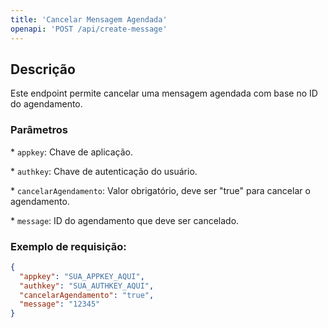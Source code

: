 ```yaml
---
title: 'Cancelar Mensagem Agendada'
openapi: 'POST /api/create-message'
---
```


## Descrição

Este endpoint permite cancelar uma mensagem agendada com base no ID do agendamento.

### Parâmetros

\* `appkey`: Chave de aplicação.

\* `authkey`: Chave de autenticação do usuário.

\* `cancelarAgendamento`: Valor obrigatório, deve ser "true" para cancelar o agendamento.

\* `message`: ID do agendamento que deve ser cancelado.

### Exemplo de requisição:

```json
{
  "appkey": "SUA_APPKEY_AQUI",
  "authkey": "SUA_AUTHKEY_AQUI",
  "cancelarAgendamento": "true",
  "message": "12345"
}

